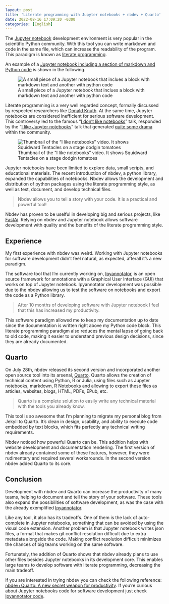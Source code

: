 ```yaml
---
layout: post
title: 'Literate programming with Jupyter notebooks + nbdev + Quarto'
date: 2022-08-16 17:09:20 -0300
categories: [English]
---
```


The [Jupyter notebook](https://jupyter.org/) development environment is very popular in 
the scientific Python community. With this tool you can write markdown and code in the 
same file, which can increase the readability of the program. This paradigm is known as 
[literate programming](https://en.wikipedia.org/wiki/Literate_programming).

An example of a 
[Jupyter notebook including a section of markdown and Python code](https://github.com/palaimon/ipyannotator/blob/main/nbs/11_build_annotator_tutorial.ipynb) 
is shown in the following.

![A small piece of a Jupyter notebook that inclues a block with markdown text and another with python code](/assets/jupyter-markdown-and-code.png)

Literate programming is a very well regarded concept, formally discussed by
respected researchers like [Donald Knuth](https://en.wikipedia.org/wiki/Donald_Knuth). 
At the same time, Jupyter notebooks are considered inefficient for serious software development.
This controversy led to the famous 
"[I don't like notebooks](https://www.youtube.com/watch?v=7jiPeIFXb6U&t=20s)" talk, 
responded by the 
"[I like Jupyter notebooks](https://www.youtube.com/watch?v=9Q6sLbz37gk)" talk that 
generated [quite some drama](https://www.fast.ai/2020/10/28/code-of-conduct/) within the 
community.

![Thumbnail of the "I like notebooks" video. It shows Squidward Tentacles on a stage dodgin tomatoes](/assets/i-like-notebooks.jpg)

Jupyter notebooks have been limited to explore data, small scripts, and 
educational materials. The recent introduction of nbdev, a python library, expanded the capabilities 
of notebooks. Nbdev allows the development and distribution of python packages using the literate 
programming style, as well as test, document, and develop technical files.

> Nbdev allows you to tell a story with your code. It is a practical and powerful tool!

Nbdev has proven to be uselful in developing big and serious projects, like 
[FastAi](https://github.com/fastai/fastai).
Relying on nbdev and Jupyter notebook allows software development with quality and the 
benefits of the literate programming style.

## Experience

My first experience with nbdev was weird. Working with Jupyter notebooks for 
software development didn't feel natural, as expected, afterall it's 
a new paradigm.

The software tool that I'm currently working on, 
[Ipyannotator](https://github.com/palaimon/ipyannotator), is an open source 
framework for annotations with a Graphical User Interface (GUI) that works on 
top of Jupyter notebook. Ipyannotator development was possible due to the nbdev 
allowing us to test the software on notebooks and export the code as a Python library.

> After 10 months of developing software with Jupyter notebook I feel that this has 
> increased my productivity.

This software paradigm allowed me to keep my documentation up to date since the documentation is written right above my Python code block. This literate programming paradigm 
also reduces the mental lapse of going back to old code, making it easier to understand 
previous design decisions, since they are already documented.

## Quarto

On July 28th, nbdev released its second version and incorporated another open source tool 
into its arsenal, [Quarto](https://quarto.org/). Quarto allows the creation of technical 
content using Python, R or Julia, using files such as Jupyter notebooks, markdown, 
R Notebooks and allowing to export these files as articles, websites, blogs, HTML, PDFs, 
EPub, etc.

> Quarto is a complete solution to easily write any technical material with the tools you already know.

This tool is so awesome that I'm planning to migrate my personal blog from Jekyll to Quarto. 
It's clean in design, usability, and ability to execute code embedded by text blocks, which fits perfectly any technical 
writing requirements.

Nbdev noticed how powerful Quarto can be.
This addition helps with website development and documentation rendering. 
The first version of nbdev already contained some of these features, however, 
they were rudimentary and required several workarounds. In the second version nbdev added Quarto to its core. 

## Conclusion

Development with nbdev and Quarto can increase the productivity of many teams, helping to document and 
tell the story of your software. These tools also expand the possibilities of software development, as 
was the case with the already exemplified [Ipyannotator](https://github.com/palaimon/ipyannotator).

Like any tool, it also has its tradeoffs. One of them is the lack of auto-complete in Jupyter notebooks, 
something that can be avoided by using the visual code extension. Another problem is that Jupyter notebook 
writes json files, a format that makes git conflict resolution difficult due to extra metadata alongside the code. 
Making conflict resolution difficult minimizes the chances of big teams working on the same software.

Fortunately, the addition of Quarto shows that nbdev already plans to use other files besides Jupyter notebooks 
in its development core. This enables large teams to develop software with literate programming, 
decreasing the main tradeoff.

If you are interested in trying nbdev you can check the following reference: 
[nbdev+Quarto: A new secret weapon for productivity](https://www.fast.ai/2022/07/28/nbdev-v2/).
If you're curious about Jupyter notebooks code for software development just check 
[Ipyannotator code](https://github.com/palaimon/ipyannotator/tree/main/nbs).

